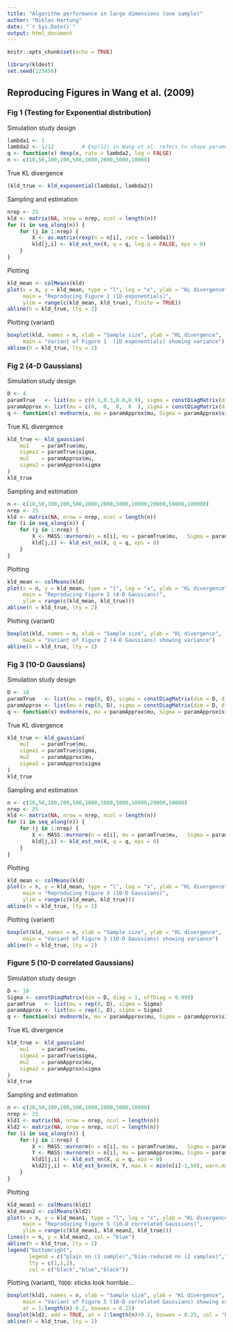 ```yaml
---
title: "Algorithm performance in large dimensions (one sample)"
author: "Niklas Hartung"
date: "`r Sys.Date()`"
output: html_document
---
```


```r
knitr::opts_chunk$set(echo = TRUE)
```

```r
library(kldest)
set.seed(123456)
```


## Reproducing Figures in Wang et al. (2009)

### Fig 1 (Testing for Exponential distribution)

Simulation study design

```r
lambda1 <- 1
lambda2 <- 1/12         # Exp(12) in Wang et al. refers to shape parametrization
q <- function(x) dexp(x, rate = lambda2, log = FALSE)
n <- c(10,50,100,200,500,1000,2000,5000,10000)
```

True KL divergence

```r
(kld_true <- kld_exponential(lambda1, lambda2))
```

Sampling and estimation

```r
nrep <- 25
kld <- matrix(NA, nrow = nrep, ncol = length(n))
for (i in seq_along(n)) {
    for (j in 1:nrep) {
        X <- as.matrix(rexp(n = n[i], rate = lambda1))
        kld[j,i] <- kld_est_nn(X, q = q, log.q = FALSE, eps = 0)
    }
}
```

Plotting

```r
kld_mean <- colMeans(kld)
plot(x = n, y = kld_mean, type = "l", log = "x", ylab = "KL divergence",
     main = "Reproducing Figure 1 (1D exponentials)",
     ylim = range(c(kld_mean, kld_true), finite = TRUE))
abline(h = kld_true, lty = 2)
```
Plotting (variant)

```r
boxplot(kld, names = n, xlab = "Sample size", ylab = "KL divergence",
     main = "Variant of Figure 1  (1D exponentials) showing variance")
abline(h = kld_true, lty = 2)
```

### Fig 2 (4-D Gaussians)

Simulation study design

```r
D <- 4
paramTrue   <- list(mu = c(0.1,0.3,0.6,0.9), sigma = constDiagMatrix(dim = D, diag = 1, offDiag = 0.5))
paramApprox <- list(mu = c(0,  0,  0,  0  ), sigma = constDiagMatrix(dim = D, diag = 1, offDiag = 0.1))
q <- function(x) mvdnorm(x, mu = paramApprox$mu, Sigma = paramApprox$sigma)
```


True KL divergence

```r
kld_true <- kld_gaussian(
    mu1    = paramTrue$mu, 
    sigma1 = paramTrue$sigma, 
    mu2    = paramApprox$mu, 
    sigma2 = paramApprox$sigma
)
kld_true
```

Sampling and estimation

```r
n <- c(10,50,100,200,500,1000,2000,5000,10000,20000,50000,100000)
nrep <- 25
kld <- matrix(NA, nrow = nrep, ncol = length(n))
for (i in seq_along(n)) {
    for (j in 1:nrep) {
        X <- MASS::mvrnorm(n = n[i], mu = paramTrue$mu,   Sigma = paramTrue$sigma)
        kld[j,i] <- kld_est_nn(X, q = q, eps = 0)
    }
}
```

Plotting

```r
kld_mean <- colMeans(kld)
plot(x = n, y = kld_mean, type = "l", log = "x", ylab = "KL divergence",
     main = "Reproducing Figure 2 (4-D Gaussians)",
     ylim = range(c(kld_mean, kld_true)))
abline(h = kld_true, lty = 2)
```

Plotting (variant)

```r
boxplot(kld, names = n, xlab = "Sample size", ylab = "KL divergence",
     main = "Variant of Figure 2 (4-D Gaussians) showing variance")
abline(h = kld_true, lty = 2)
```


### Fig 3 (10-D Gaussians)

Simulation study design

```r
D <- 10
paramTrue   <- list(mu = rep(0, D), sigma = constDiagMatrix(dim = D, diag = 1, offDiag = 0.9))
paramApprox <- list(mu = rep(0, D), sigma = constDiagMatrix(dim = D, diag = 1, offDiag = 0.1))
q <- function(x) mvdnorm(x, mu = paramApprox$mu, Sigma = paramApprox$sigma)
```


True KL divergence

```r
kld_true <- kld_gaussian(
    mu1    = paramTrue$mu, 
    sigma1 = paramTrue$sigma, 
    mu2    = paramApprox$mu, 
    sigma2 = paramApprox$sigma
)
kld_true
```

Sampling and estimation

```r
n <- c(10,50,100,200,500,1000,2000,5000,10000,20000,50000)
nrep <- 25
kld <- matrix(NA, nrow = nrep, ncol = length(n))
for (i in seq_along(n)) {
    for (j in 1:nrep) {
        X <- MASS::mvrnorm(n = n[i], mu = paramTrue$mu,   Sigma = paramTrue$sigma)
        kld[j,i] <- kld_est_nn(X, q = q, eps = 0)
    }
}
```

Plotting

```r
kld_mean <- colMeans(kld)
plot(x = n, y = kld_mean, type = "l", log = "x", ylab = "KL divergence",
     main = "Reproducing Figure 3 (10-D Gaussians)",
     ylim = range(c(kld_mean, kld_true)))
abline(h = kld_true, lty = 2)
```

Plotting (variant)

```r
boxplot(kld, names = n, xlab = "Sample size", ylab = "KL divergence",
     main = "Variant of Figure 3 (10-D Gaussians) showing variance")
abline(h = kld_true, lty = 2)
```

### Figure 5 (10-D correlated Gaussians)

Simulation study design

```r
D <- 10
Sigma <- constDiagMatrix(dim = D, diag = 1, offDiag = 0.999)
paramTrue   <- list(mu = rep(0, D), sigma = Sigma)
paramApprox <- list(mu = rep(1, D), sigma = Sigma)
q <- function(x) mvdnorm(x, mu = paramApprox$mu, Sigma = paramApprox$sigma)
```

True KL divergence

```r
kld_true <- kld_gaussian(
    mu1    = paramTrue$mu, 
    sigma1 = paramTrue$sigma, 
    mu2    = paramApprox$mu, 
    sigma2 = paramApprox$sigma
)
kld_true
```

Sampling and estimation

```r
n <- c(20,50,100,200,500,1000,2000,5000,10000)
nrep <- 25
kld1 <- matrix(NA, nrow = nrep, ncol = length(n))
kld2 <- matrix(NA, nrow = nrep, ncol = length(n))
for (i in seq_along(n)) {
    for (j in 1:nrep) {
        X <- MASS::mvrnorm(n = n[i], mu = paramTrue$mu,   Sigma = paramTrue$sigma)
        Y <- MASS::mvrnorm(n = n[i], mu = paramApprox$mu, Sigma = paramApprox$sigma)
        kld1[j,i] <- kld_est_nn(X, q = q, eps = 0)
        kld2[j,i] <- kld_est_brnn(X, Y, max.k = min(n[i]-1,50), warn.max.k = FALSE)
    }
}
```

Plotting

```r
kld_mean1 <- colMeans(kld1)
kld_mean2 <- colMeans(kld2)
plot(x = n, y = kld_mean1, type = "l", log = "x", ylab = "KL divergence",
     main = "Reproducing Figure 5 (10-D correlated Gaussians)",
     ylim = range(c(kld_mean1, kld_mean2, kld_true)))
lines(x = n, y = kld_mean2, col = "blue")
abline(h = kld_true, lty = 2)
legend("bottomright", 
       legend = c("plain nn (1 sample)","bias-reduced nn (2 samples)","True KL-Div."),
       lty = c(1,1,2),
       col = c("black","blue","black"))
```

Plotting (variant), `TODO`: xticks look horrible...

```r
boxplot(kld1, names = n, xlab = "Sample size", ylab = "KL divergence",
     main = "Variant of Figure 5 (10-D correlated Gaussians) showing variance", 
     at = 1:length(n)-0.2, boxwex = 0.25)
boxplot(kld2, add = TRUE, at = 1:length(n)+0.2, boxwex = 0.25, col = "blue", ann = FALSE)
abline(h = kld_true, lty = 2)
```



